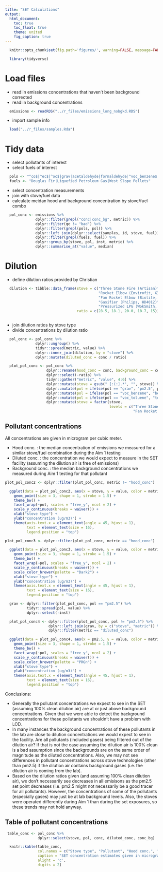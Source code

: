 ```yaml
---
title: "SET Calculations"
output:
  html_document:
    toc: true
    toc_float: true
    theme: united
    fig_caption: true
---
```


```r
  knitr::opts_chunk$set(fig.path='figures/', warning=FALSE, message=FALSE, cache=FALSE)
```

```r
  library(tidyverse)
```

# Load files

* read in emissions concentrations that haven't been background corrected
* read in background concentrations

```r
  emissions <- readRDS("../r_files/emissions_long_nobgkd.RDS")
```

* import sample info

```r
  load("../r_files/samples.Rda")
```

# Tidy data

* select pollutants of interest
* select fuels of interest 

```r
  pols <- "^co$|^ec$|^oc$|grav|acetaldehyde|formaldehyde|^voc_benzene$|^voc_toluene$"
  fuels <- "Douglas Fir|Liquefied Petroleum Gas|West Slope Pellets"
```

* select concentration measurements 
* join with stove/fuel data 
* calculate meidan hood and background concentration by stove/fuel combo

```r
  pol_conc <- emissions %>%
              dplyr::filter(grepl("conc|conc_bg", metric)) %>%
              dplyr::filter(qc != "bad") %>%
              dplyr::filter(grepl(pols, pol)) %>%
              dplyr::left_join(dplyr::select(samples, id, stove, fuel)) %>%
              dplyr::filter(grepl(fuels, fuel)) %>%
              dplyr::group_by(stove, pol, inst, metric) %>%
              dplyr::summarise_at("value", median)
```

# Dilution

* define dilution ratios provided by Christian 

```r
  dilution <- tibble::data_frame(stove = c("Three Stone Fire (Artisan)",
                                           "Rocket Elbow (Envirofit, G3300)",
                                           "Fan Rocket Elbow (Biolite, HomeStove)",
                                           "Gasifier (Philips, HD4012)",
                                           "Pressurized LPG (WokSmith, WS-C1-25K)"),
                                 ratio = c(28.5, 18.1, 20.0, 18.7, 15)) 
                                           
```

* join dilution ratios by stove type
* divide concentrations by dilution ratio

```r
  pol_conc <- pol_conc %>%
              dplyr::ungroup() %>%
              tidyr::spread(metric, value) %>%
              dplyr::inner_join(dilution, by = "stove") %>%
              dplyr::mutate(diluted_conc = conc / ratio)
```

```r
  plot_pol_conc <- pol_conc %>%
                   dplyr::rename(hood_conc = conc, background_conc = conc_bg) %>%
                   dplyr::select(-ratio) %>%
                   tidyr::gather("metric", "value", 4:6) %>%
                   dplyr::mutate(stove = gsub(" [:(:].*", "", stove)) %>%
                   dplyr::mutate(pol = ifelse(pol == "grav", "pm2.5", pol)) %>%
                   dplyr::mutate(pol = ifelse(pol == "voc_benzene", "benzene", pol)) %>%
                   dplyr::mutate(pol = ifelse(pol == "voc_toluene", "toluene", pol)) %>%
                   dplyr::mutate(stove = factor(stove,
                                                levels = c("Three Stone Fire", "Rocket Elbow",
                                                           "Fan Rocket Elbow", "Gasifier", "Pressurized LPG")))
```

## Pollutant concentrations

All concentrations are given in microgram per cubic meter. 

* Hood conc. : the median concentration of emissions we measured for a similar stove/fuel combination during the Aim 1 testing
* Diluted conc. : the concentration we would expect to measure in the SET facility (assuming the dilution air is free of emissions)
* Background conc. : the median background concentrations we measured during Aim 1 testing for that pollutant 

```r
plot_pol_conc2 <- dplyr::filter(plot_pol_conc, metric != "hood_conc")

  ggplot(data = plot_pol_conc2, aes(x = stove, y = value, color = metric)) +
    geom_point(size = 3, shape = 1, stroke = 1.5) +
    theme_bw() +
    facet_wrap(~pol, scales = "free_y", ncol = 2) +
    scale_y_continuous(breaks = waiver()) + 
    xlab("stove type") + 
    ylab("concentration (ug/m3)") + 
    theme(axis.text.x = element_text(angle = 45, hjust = 1),
          text = element_text(size = 16),
          legend.position = "top") 

```

```r
plot_pol_conc3 <- dplyr::filter(plot_pol_conc, metric == "hood_conc")

  ggplot(data = plot_pol_conc3, aes(x = stove, y = value, color = metric)) +
    geom_point(size = 3, shape = 1, stroke = 1.5) +
    theme_bw() + 
    facet_wrap(~pol, scales = "free_y", ncol = 2) +
    scale_y_continuous(breaks = waiver()) +
    scale_color_brewer(palette = "Dark2") + 
    xlab("stove type") + 
    ylab("concentration (ug/m3)") + 
    theme(axis.text.x = element_text(angle = 45, hjust = 1),
          text = element_text(size = 16),
          legend.position = "top") 

```

```r
  grav <- dplyr::filter(plot_pol_conc, pol == "pm2.5") %>%
          tidyr::spread(pol, value) %>%
          dplyr::select(-inst)

  plot_pol_conc4 <- dplyr::filter(plot_pol_conc, pol != "pm2.5") %>%
                    dplyr::left_join(grav, by = c("stove", "metric")) %>%
                    dplyr::filter(metric == "diluted_conc")

```

```r
  ggplot(data = plot_pol_conc4, aes(x = pm2.5, y = value, color = metric)) +
    geom_point(size = 3, shape = 1, stroke = 1.5) +
    theme_bw() + 
    facet_wrap(~pol, scales = "free_y", ncol = 2) +
    scale_y_continuous(breaks = waiver()) +
    scale_color_brewer(palette = "PRGn") + 
    xlab("stove type") + 
    ylab("concentration (ug/m3)") + 
    theme(axis.text.x = element_text(angle = 45, hjust = 1),
          text = element_text(size = 16),
          legend.position = "top") 
```


Conclusions: 

* Generally the pollutant concentrations we expect to see in the SET (assuming 100% clean dilution air) are at or just above background concentrations. Given that we were able to detect the background concentrations for these pollutants we shouldn't have a problem with LOD. 
* In many instances the background concentrations of these pollutants in the lab are close to dilution concentrations we would expect to see in the facility. Are all pollutants (included gases) being filtered out of the dilution air? If that is not the case assuming the dilution air is 100% clean is a bad assumption since the backgrounds are on the same order of magnitude as the diluted concentrations. Also, we may not see differences in pollutant concentrations across stove technologies (other than pm2.5) if the dilution air contains background gases (i.e. the dilution air is coming from the lab).
* Based on the dilution ratios given (and assuming 100% clean dilution air), we don’t necessarily see decreases in all emisisons as the pm2.5 set point decreases (i.e. pm2.5 might not necessarily be a good tracer for all pollutants). However, the concentrations of some of the pollutants (especially gases) may just be at lab background levels. Also, the stoves were operated differently during Aim 1 than during the set exposures, so these trends may not hold anyway.

## Table of pollutant concentrations

```r
 table_conc <- pol_conc %>%
               dplyr::select(stove, pol, conc, diluted_conc, conc_bg)
```


```r
  knitr::kable(table_conc,
               col.names = c("Stove type", "Pollutant", "Hood conc.", "Diluted conc.", "Background conc."),
               caption = "SET concentration estimates given in microgram per cubic meter (data shown in plots)",
               alight = 'c',
               digits = 2)
```

